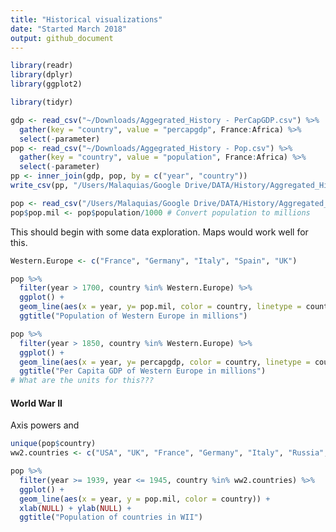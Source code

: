 ```yaml
---
title: "Historical visualizations"
date: "Started March 2018"
output: github_document
---
```


```r
library(readr)
library(dplyr)
library(ggplot2)
```


```r
library(tidyr)

gdp <- read_csv("~/Downloads/Aggegrated_History - PerCapGDP.csv") %>%
  gather(key = "country", value = "percapgdp", France:Africa) %>%
  select(-parameter)
pop <- read_csv("~/Downloads/Aggegrated_History - Pop.csv") %>%
  gather(key = "country", value = "population", France:Africa) %>%
  select(-parameter)
pp <- inner_join(gdp, pop, by = c("year", "country")) 
write_csv(pp, "/Users/Malaquias/Google Drive/DATA/History/Aggregated_History_Long.csv")
```

```r
pop <- read_csv("/Users/Malaquias/Google Drive/DATA/History/Aggregated_History_Long.csv")
pop$pop.mil <- pop$population/1000 # Convert population to millions
```

This should begin with some data exploration. Maps would work well for this.

```r
Western.Europe <- c("France", "Germany", "Italy", "Spain", "UK") 

pop %>%
  filter(year > 1700, country %in% Western.Europe) %>%
  ggplot() +
  geom_line(aes(x = year, y= pop.mil, color = country, linetype = country)) +
  ggtitle("Population of Western Europe in millions")

pop %>%
  filter(year > 1850, country %in% Western.Europe) %>%
  ggplot() +
  geom_line(aes(x = year, y= percapgdp, color = country, linetype = country)) + 
  ggtitle("Per Capita GDP of Western Europe in millions") 
# What are the units for this???
```

#### World War II

Axis powers and 
```r
unique(pop$country)
ww2.countries <- c("USA", "UK", "France", "Germany", "Italy", "Russia", "Japan")

pop %>%
  filter(year >= 1939, year <= 1945, country %in% ww2.countries) %>%
  ggplot() + 
  geom_line(aes(x = year, y = pop.mil, color = country)) +
  xlab(NULL) + ylab(NULL) + 
  ggtitle("Population of countries in WII")
```

